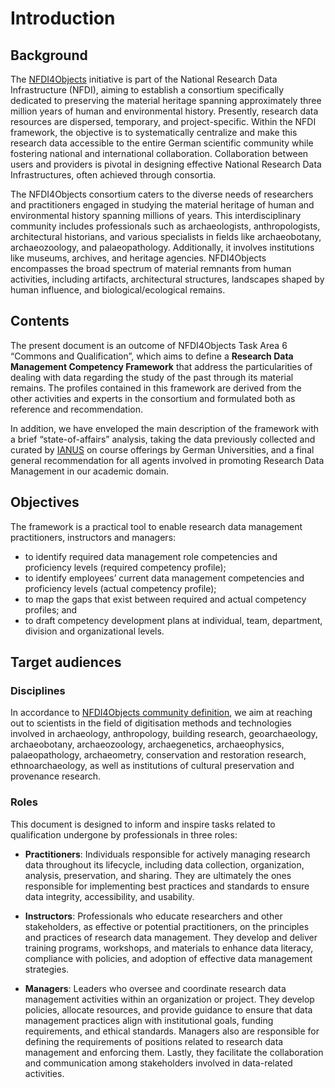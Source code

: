 # Introduction

## Background

The [NFDI4Objects](https://www.nfdi4objects.net/) initiative is part of the National Research Data Infrastructure (NFDI), aiming to establish a consortium specifically dedicated to preserving the material heritage spanning approximately three million years of human and environmental history. Presently, research data resources are dispersed, temporary, and project-specific. Within the NFDI framework, the objective is to systematically centralize and make this research data accessible to the entire German scientific community while fostering national and international collaboration. Collaboration between users and providers is pivotal in designing effective National Research Data Infrastructures, often achieved through consortia.

The NFDI4Objects consortium caters to the diverse needs of researchers and practitioners engaged in studying the material heritage of human and environmental history spanning millions of years. This interdisciplinary community includes professionals such as archaeologists, anthropologists, architectural historians, and various specialists in fields like archaeobotany, archaeozoology, and palaeopathology. Additionally, it involves institutions like museums, archives, and heritage agencies. NFDI4Objects encompasses the broad spectrum of material remnants from human activities, including artifacts, architectural structures, landscapes shaped by human influence, and biological/ecological remains.

## Contents

The present document is an outcome of NFDI4Objects Task Area 6 "Commons and Qualification", which aims to define a **Research Data Management Competency Framework** that address the particularities of dealing with data regarding the study of the past through its material remains. The profiles contained in this framework are derived from the other activities and experts in the consortium and formulated both as reference and recommendation.

In addition, we have enveloped the main description of the framework with a brief "state-of-affairs" analysis, taking the data previously collected and curated by [IANUS](https://ianus-fdz.de/) on course offerings by German Universities, and a final general recommendation for all agents involved in promoting Research Data Management in our academic domain.

## Objectives

The framework is a practical tool to enable research data management practitioners, instructors and managers:

- to identify required data management role competencies and proficiency levels (required competency profile);
- to identify employees’ current data management competencies and proficiency levels (actual competency profile);
- to map the gaps that exist between required and actual competency profiles; and
- to draft competency development plans at individual, team, department, division and organizational levels.

## Target audiences

### Disciplines

In accordance to [NFDI4Objects community definition](https://www.nfdi4objects.net/index.php/ueber-uns/die-community), we aim at reaching out to scientists in the field of digitisation methods and technologies involved in archaeology, anthropology, building research, geoarchaeology, archaeobotany, archaeozoology, archaegenetics, archaeophysics, palaeopathology, archaeometry, conservation and restoration research, ethnoarchaeology, as well as institutions of cultural preservation and provenance research.

### Roles

This document is designed to inform and inspire tasks related to qualification undergone by professionals in three roles:

- **Practitioners**: Individuals responsible for actively managing research data throughout its lifecycle, including data collection, organization, analysis, preservation, and sharing. They are ultimately the ones responsible for implementing best practices and standards to ensure data integrity, accessibility, and usability.

- **Instructors**: Professionals who educate researchers and other stakeholders, as effective or potential practitioners, on the principles and practices of research data management. They develop and deliver training programs, workshops, and materials to enhance data literacy, compliance with policies, and adoption of effective data management strategies.

- **Managers**: Leaders who oversee and coordinate research data management activities within an organization or project. They develop policies, allocate resources, and provide guidance to ensure that data management practices align with institutional goals, funding requirements, and ethical standards. Managers also are responsible for defining the requirements of positions related to research data management and enforcing them. Lastly, they facilitate the collaboration and communication among stakeholders involved in data-related activities.
